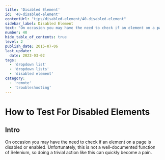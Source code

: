 ```yaml
---
title: 'Disabled Element'
id: '40-disabled-element'
contentUrl: "tips/disabled-element/40-disabled-element"
sidebar_label: Disabled Element
text: "On occasion you may have the need to check if an element on a page is disabled or enabled. Unfortunately, this is not a well-documented function of Selenium, so doing a trivial action like this can quickly become a pain."
number: 40
hide_table_of_contents: true
level: 2
publish_date: 2015-07-06
last_update:
  date: 2023-03-02
tags:
  - 'dropdown list'
  - 'dropdown lists'
  - 'disabled element'
category:
  - 'remote'
  - 'troubleshooting'
---
```


# How to Test For Disabled Elements

## Intro

On occasion you may have the need to check if an element on a page is disabled or enabled. Unfortunately, this is not a well-documented function of Selenium, so doing a trivial action like this can quickly become a pain.


<DropdownMarkdown folderName='40-disabled-element' />
